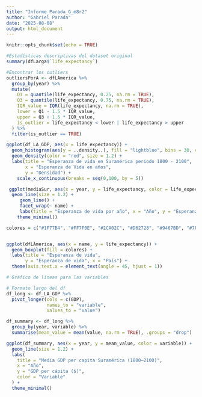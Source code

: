 ```yaml
---
title: "Informe_Parada_G_m8r2"
author: "Gabriel Parada"
date: "2025-08-08"
output: html_document
---
```


```r
knitr::opts_chunk$set(echo = TRUE)
```




```r
#Estadísticas descriptivas del dataset original
summary(dfLarga$`life_expectancy`)

#Encontrar los outliers
outliersPorA <- dfLAmerica %>%
  group_by(year) %>%
  mutate(
    Q1 = quantile(life_expectancy, 0.25, na.rm = TRUE),
    Q3 = quantile(life_expectancy, 0.75, na.rm = TRUE),
    IQR_value = IQR(life_expectancy, na.rm = TRUE),
    lower = Q1 - 1.5 * IQR_value,
    upper = Q3 + 1.5 * IQR_value,
    is_outlier = life_expectancy < lower | life_expectancy > upper
  ) %>%
  filter(is_outlier == TRUE)


```

```r

ggplot(df_LA_GDP, aes(x = life_expectancy)) +
  geom_histogram(aes(y = ..density..), fill = "lightblue", bins = 30, color = "white") +
  geom_density(color = "red", size = 1.2) +
  labs(title = "Esperanza de vida en Suramérica periodo 1800 - 2100",
       x = "Esperanza de Vida en años",
       y = "Densidad") +
    scale_x_continuous(breaks = seq(0,100, by = 5))


```
```r

 ggplot(mediaSur, aes(x = year, y = life_expectancy, color = life_expectancy)) +
  geom_line(size = 1.2) +
     geom_line() +
     facet_wrap(~ name) +
     labs(title = "Esperanza de vida por año", x = "Año", y = "Esperanza de Vida (años)") +
    theme_minimal()

```
```r

colores = c("#1F77B4", "#FF7F0E", "#2CA02C", "#D62728", "#9467BD", "#7F7F7F", "#BCBD22", "#17BECF", "#0055A4", "#006400")


ggplot(dfLAmerica, aes(x = name, y = life_expectancy)) +
  geom_boxplot(fill = colores) +
  labs(title = "Esperanza de vida",
       y = "Esperanza de vida", x = "País") +
  theme(axis.text.x = element_text(angle = 45, hjust = 1))

```


```r

# Gráfico de líneas para las variables

# Formato largo del df
df_long <- df_LA_GDP %>%
  pivot_longer(cols = c(GDP),
               names_to = "variable",
               values_to = "value")

df_summary <- df_long %>%
  group_by(year, variable) %>%
  summarise(mean_value = mean(value, na.rm = TRUE), .groups = "drop")

ggplot(df_summary, aes(x = year, y = mean_value, color = variable)) +
  geom_line(size = 1.2) +
  labs(
    title = "Media GDP per capita Suramérica (1800–2100)",
    x = "Año",
    y = "GDP per cápita ($)",
    color = "Variable"
  ) +
  theme_minimal()

```
